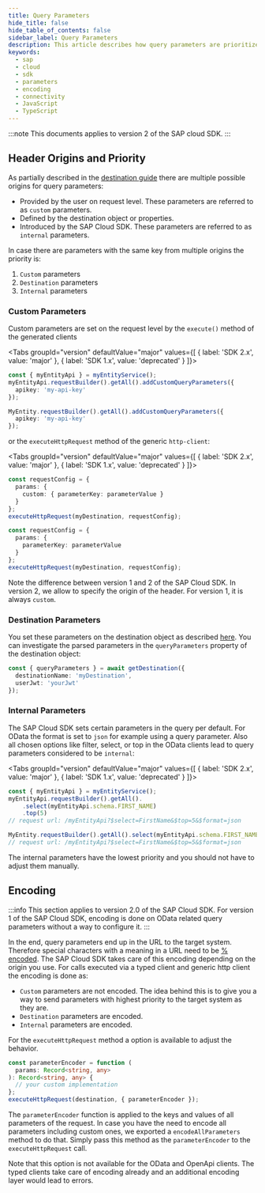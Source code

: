```yaml
---
title: Query Parameters
hide_title: false
hide_table_of_contents: false
sidebar_label: Query Parameters
description: This article describes how query parameters are prioritized and handled by the SAP Cloud SDK.
keywords:
  - sap
  - cloud
  - sdk
  - parameters
  - encoding
  - connectivity
  - JavaScript
  - TypeScript
---
```



:::note
This documents applies to version 2 of the SAP cloud SDK.
:::

## Header Origins and Priority

As partially described in the [destination guide](./destination#additional-headers-and-query-parameters-on-destinations) there are multiple possible origins for query parameters:

- Provided by the user on request level.
  These parameters are referred to as `custom` parameters.
- Defined by the destination object or properties.
- Introduced by the SAP Cloud SDK.
  These parameters are referred to as `internal` parameters.

In case there are parameters with the same key from multiple origins the priority is:

1. `Custom` parameters
2. `Destination` parameters
3. `Internal` parameters

### Custom Parameters

Custom parameters are set on the request level by the `execute()` method of the generated clients

<Tabs groupId="version" defaultValue="major" values={[ { label: 'SDK 2.x', value: 'major' }, { label: 'SDK 1.x', value: 'deprecated' } ]}>
<TabItem value="major">

```ts
const { myEntityApi } = myEntityService();
myEntityApi.requestBuilder().getAll().addCustomQueryParameters({
  apikey: 'my-api-key'
});
```

</TabItem>
<TabItem value="deprecated">

```ts
MyEntity.requestBuilder().getAll().addCustomQueryParameters({
  apikey: 'my-api-key'
});
```

</TabItem>
</Tabs>

or the `executeHttpRequest` method of the generic `http-client`:

<Tabs groupId="version" defaultValue="major" values={[ { label: 'SDK 2.x', value: 'major' }, { label: 'SDK 1.x', value: 'deprecated' } ]}>
<TabItem value="major">

```ts
const requestConfig = {
  params: {
    custom: { parameterKey: parameterValue }
  }
};
executeHttpRequest(myDestination, requestConfig);
```

</TabItem>
<TabItem value="deprecated">

```ts
const requestConfig = {
  params: {
    parameterKey: parameterValue
  }
};
executeHttpRequest(myDestination, requestConfig);
```

</TabItem>
</Tabs>

Note the difference between version 1 and 2 of the SAP Cloud SDK.
In version 2, we allow to specify the origin of the header.
For version 1, it is always `custom`.

### Destination Parameters

You set these parameters on the destination object as described [here](./destination#additional-headers-and-query-parameters-on-destinations).
You can investigate the parsed parameters in the `queryParameters` property of the destination object:

```ts
const { queryParameters } = await getDestination({
  destinationName: 'myDestination',
  userJwt: 'yourJwt'
});
```

### Internal Parameters

The SAP Cloud SDK sets certain parameters in the query per default.
For OData the format is set to `json` for example using a query parameter.
Also all chosen options like filter, select, or top in the OData clients lead to query parameters considered to be `internal`:

<Tabs groupId="version" defaultValue="major" values={[ { label: 'SDK 2.x', value: 'major' }, { label: 'SDK 1.x', value: 'deprecated' } ]}>
<TabItem value="major">

```ts
const { myEntityApi } = myEntityService();
myEntityApi.requestBuilder().getAll().
    .select(myEntityApi.schema.FIRST_NAME)
    .top(5)
// request url: /myEntityApi?$select=FirstName&$top=5&$format=json
```

</TabItem>
<TabItem value="deprecated">

```ts
MyEntity.requestBuilder().getAll().select(myEntityApi.schema.FIRST_NAME).top(5);
// request url: /myEntityApi?$select=FirstName&$top=5&$format=json
```

</TabItem>
</Tabs>

The internal parameters have the lowest priority and you should not have to adjust them manually.

## Encoding

:::info
This section applies to version 2.0 of the SAP Cloud SDK.
For version 1 of the SAP Cloud SDK, encoding is done on OData related query parameters without a way to configure it.
:::

In the end, query parameters end up in the URL to the target system.
Therefore special characters with a meaning in a URL need to be [% encoded](https://en.wikipedia.org/wiki/Uniform_Resource_Identifier).
The SAP Cloud SDK takes care of this encoding depending on the origin you use.
For calls executed via a typed client and generic http client the encoding is done as:

- `Custom` parameters are not encoded.
  The idea behind this is to give you a way to send parameters with highest priority to the target system as they are.
- `Destination` parameters are encoded.
- `Internal` parameters are encoded.

For the `executeHttpRequest` method a option is available to adjust the behavior.

```ts
const parameterEncoder = function (
  params: Record<string, any>
): Record<string, any> {
  // your custom implementation
};
executeHttpRequest(destination, { parameterEncoder });
```

The `parameterEncoder` function is applied to the keys and values of all parameters of the request.
In case you have the need to encode all parameters including custom ones, we exported a `encodeAllParameters` method to do that.
Simply pass this method as the `parameterEncoder` to the `executeHttpRequest` call.

Note that this option is not available for the OData and OpenApi clients.
The typed clients take care of encoding already and an additional encoding layer would lead to errors.
